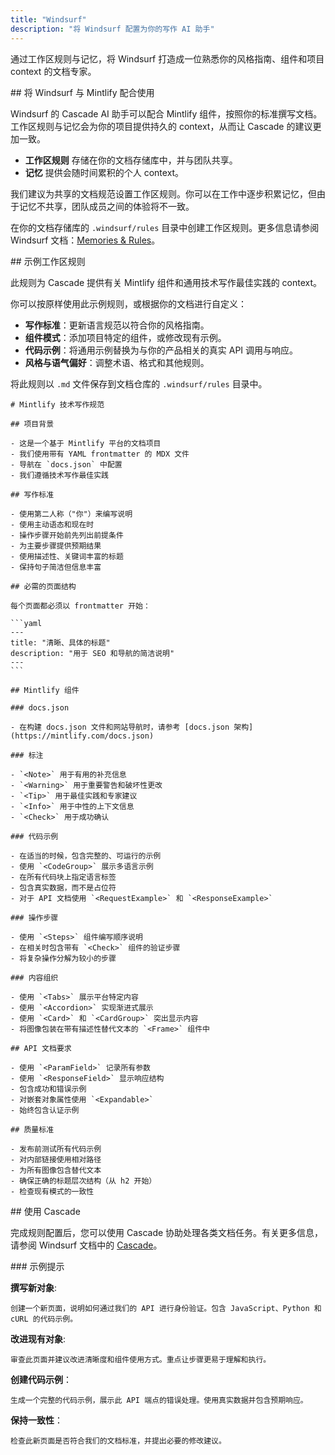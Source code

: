 ```yaml
---
title: "Windsurf"
description: "将 Windsurf 配置为你的写作 AI 助手"
---
```


通过工作区规则与记忆，将 Windsurf 打造成一位熟悉你的风格指南、组件和项目 context 的文档专家。

<div id="using-windsurf-with-mintlify">
  ## 将 Windsurf 与 Mintlify 配合使用
</div>

Windsurf 的 Cascade AI 助手可以配合 Mintlify 组件，按照你的标准撰写文档。工作区规则与记忆会为你的项目提供持久的 context，从而让 Cascade 的建议更加一致。

* **工作区规则** 存储在你的文档存储库中，并与团队共享。
* **记忆** 提供会随时间累积的个人 context。

我们建议为共享的文档规范设置工作区规则。你可以在工作中逐步积累记忆，但由于记忆不共享，团队成员之间的体验将不一致。

在你的文档存储库的 `.windsurf/rules` 目录中创建工作区规则。更多信息请参阅 Windsurf 文档：[Memories & Rules](https://docs.windsurf.com/windsurf/cascade/memories)。

<div id="example-workspace-rule">
  ## 示例工作区规则
</div>

此规则为 Cascade 提供有关 Mintlify 组件和通用技术写作最佳实践的 context。

你可以按原样使用此示例规则，或根据你的文档进行自定义：

* **写作标准**：更新语言规范以符合你的风格指南。
* **组件模式**：添加项目特定的组件，或修改现有示例。
* **代码示例**：将通用示例替换为与你的产品相关的真实 API 调用与响应。
* **风格与语气偏好**：调整术语、格式和其他规则。

将此规则以 `.md` 文件保存到文档仓库的 `.windsurf/rules` 目录中。

````mdx
# Mintlify 技术写作规范

## 项目背景

- 这是一个基于 Mintlify 平台的文档项目
- 我们使用带有 YAML frontmatter 的 MDX 文件  
- 导航在 `docs.json` 中配置
- 我们遵循技术写作最佳实践

## 写作标准

- 使用第二人称（"你"）来编写说明
- 使用主动语态和现在时
- 操作步骤开始前先列出前提条件
- 为主要步骤提供预期结果
- 使用描述性、关键词丰富的标题
- 保持句子简洁但信息丰富

## 必需的页面结构

每个页面都必须以 frontmatter 开始：

```yaml
---
title: "清晰、具体的标题"
description: "用于 SEO 和导航的简洁说明"
---
```

## Mintlify 组件

### docs.json

- 在构建 docs.json 文件和网站导航时，请参考 [docs.json 架构](https://mintlify.com/docs.json)

### 标注

- `<Note>` 用于有用的补充信息
- `<Warning>` 用于重要警告和破坏性更改
- `<Tip>` 用于最佳实践和专家建议  
- `<Info>` 用于中性的上下文信息
- `<Check>` 用于成功确认

### 代码示例

- 在适当的时候，包含完整的、可运行的示例
- 使用 `<CodeGroup>` 展示多语言示例
- 在所有代码块上指定语言标签
- 包含真实数据，而不是占位符
- 对于 API 文档使用 `<RequestExample>` 和 `<ResponseExample>`

### 操作步骤

- 使用 `<Steps>` 组件编写顺序说明
- 在相关时包含带有 `<Check>` 组件的验证步骤
- 将复杂操作分解为较小的步骤

### 内容组织

- 使用 `<Tabs>` 展示平台特定内容
- 使用 `<Accordion>` 实现渐进式展示
- 使用 `<Card>` 和 `<CardGroup>` 突出显示内容
- 将图像包装在带有描述性替代文本的 `<Frame>` 组件中

## API 文档要求

- 使用 `<ParamField>` 记录所有参数 
- 使用 `<ResponseField>` 显示响应结构
- 包含成功和错误示例
- 对嵌套对象属性使用 `<Expandable>`
- 始终包含认证示例

## 质量标准

- 发布前测试所有代码示例
- 对内部链接使用相对路径
- 为所有图像包含替代文本
- 确保正确的标题层次结构（从 h2 开始）
- 检查现有模式的一致性
````


<div id="working-with-cascade">
  ## 使用 Cascade
</div>

完成规则配置后，您可以使用 Cascade 协助处理各类文档任务。有关更多信息，请参阅 Windsurf 文档中的 [Cascade](https://docs.windsurf.com/windsurf/cascade)。

<div id="example-prompts">
  ### 示例提示
</div>

**撰写新对象**:

```text wrap
创建一个新页面，说明如何通过我们的 API 进行身份验证。包含 JavaScript、Python 和 cURL 的代码示例。
```

**改进现有对象**:

```text wrap
审查此页面并建议改进清晰度和组件使用方式。重点让步骤更易于理解和执行。
```

**创建代码示例**：

```text wrap
生成一个完整的代码示例，展示此 API 端点的错误处理。使用真实数据并包含预期响应。
```

**保持一致性**：

```text wrap
检查此新页面是否符合我们的文档标准，并提出必要的修改建议。
```
